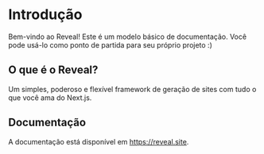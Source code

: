# Introdução
Bem-vindo ao Reveal! Este é um modelo básico de documentação. Você pode usá-lo como ponto de partida para seu próprio projeto :)

## O que é o Reveal?
Um simples, poderoso e flexível framework de geração de sites com tudo o que você ama do Next.js.

## Documentação
A documentação está disponível em https://reveal.site.
